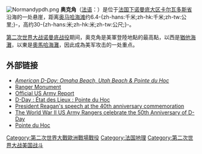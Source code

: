 {{Expand|time=2010-04-08}} 
{{Infobox Military Conflict
|conflict        = 奥克角戰役
|partof          = [[大君主行動|大君主行動]]及[[諾曼第戰役|諾曼第戰役]]
|image           = [[File:Pointeduhoc1.jpg|180px]]
|caption         =
|date            = 1944年6月6日
|place           = [[法國|法國]][[諾曼第|諾曼第]]
|result          = 美國決定性勝利
|victorious unit = [[Ranger_Assault_Group|Ranger Assault Group]]
|combatant1      = {{flag|United States|1912}}
|combatant2      = [[File:Flag_of_Germany_1933.svg|22px]] [[納粹德國|納粹德國]]
|commander1      = {{flagicon|United States|1912}} [[James_Earl_Rudder|James Earl Rudder]]
|commander2      = [[File:Flag_of_Germany_1933.svg|22px]]  [[格特·馮·倫德施泰特|格特·馮·倫德施泰特]]
}}
{{Campaignbox Normandy}}
{{coord|49|23|45|N|0|59|20|W|region:FR_type:landmark|display=title}}
[[File:Normandypdh.png|right]]
'''奥克角'''（[[法语|法语]]：'''{{lang|fr|Pointe du Hoc}}'''）是位于[[法国|法国]][[下诺曼底大区|下诺曼底大区]][[卡尔瓦多斯省|卡尔瓦多斯省]]沿海的一处悬崖，距离[[奥马哈海滩|奥马哈海滩]]约6.4-{zh-hans:千米;zh-hk:千米;zh-tw:公里;}-，高约30-{zh-hans:米;zh-hk:米;zh-tw:公尺;}-。

[[第二次世界大战|第二次世界大战]][[诺曼底战役|诺曼底战役]]期间，奥克角是美軍登陸地點的最高點，以西是[[猶他海灘|猶他海灘]]，以東是[[奧馬哈海灘|奧馬哈海灘]]，因此成為美军攻击的一处重点。

== 外部链接 ==
{{commons|Pointe du Hoc}}
* [http://www.americandday.org ''American D-Day: Omaha Beach, Utah Beach & Pointe du Hoc'']{{Wayback|url=http://www.americandday.org/ |date=20200806214942 }}
* [https://web.archive.org/web/20060720025145/http://www.abmc.gov/memorials/memorials/ph.php Ranger Monument]
* [http://www.army.mil/cmh-pg/books/wwii/smallunit/smallunit-pdh.htm Official US Army Report] {{Wayback|url=http://www.army.mil/cmh-pg/books/wwii/smallunit/smallunit-pdh.htm |date=20071211231012 }}
* [http://www.6juin1944.com/assaut/omaha/en_hoc.php D-Day : État des Lieux : Pointe du Hoc] {{Wayback|url=http://www.6juin1944.com/assaut/omaha/en_hoc.php |date=20200221024004 }}
* [http://www.reaganfoundation.org/reagan/speeches/dday_pdh.asp President Reagan's speech at the 40th anniversary commemoration] {{Wayback|url=http://www.reaganfoundation.org/reagan/speeches/dday_pdh.asp |date=20210126183450 }}
* [http://www.dday50.com/ The World War II US Army Rangers celebrate the 50th Anniversary of D-Day] {{Wayback|url=http://www.dday50.com/ |date=20180806121823 }}
* [https://web.archive.org/web/20170516095517/http://pointeduhoc.eu/ Pointe du Hoc]

{{DEFAULTSORT:Pointe du Hoc}}
{{France-geo-stub}}

[[Category:第二次世界大戰歐洲戰場戰役|Category:第二次世界大戰歐洲戰場戰役]]
[[Category:法国地理|Category:法国地理]]
[[Category:第二次世界大战美国战斗|Category:第二次世界大战美国战斗]]